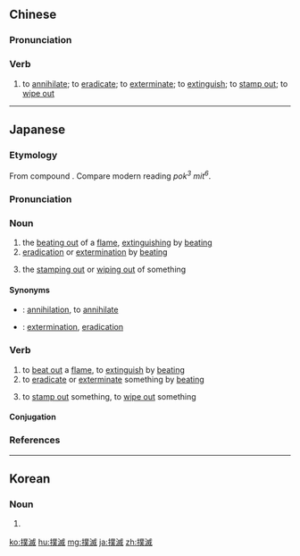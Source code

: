 {{also|扑灭}}
==Chinese==
{{zh-forms|s=扑灭}}

===Pronunciation===
{{zh-pron
|m=pūmiè
|c=pok3 mit6
|h=pfs=phû-me̍t
|mn=phok-bia̍t
|cat=v
}}

===Verb===
{{zh-verb}}

# to [[annihilate]]; to [[eradicate]]; to [[exterminate]]; to [[extinguish]]; to [[stamp out]]; to [[wipe out]]

{{zh-cat|Advanced}}

----

==Japanese==
{{ja-kanjitab|ぼく|めつ|yomi=on}}

===Etymology===
From {{etyl|ltc|ja|sort=ほくめつ'}} compound {{m|zh|撲滅|tr=phuwk mjiet|lit=beat, strike + destroy}}. Compare modern {{etyl|yue|-}} reading ''pok<sup>3</sup> mit<sup>6</sup>''.

===Pronunciation===
{{ja-pron|yomi=o|ぼくめつ|acc=0|acc_ref=DJR}}

===Noun===
{{ja-noun|ぼくめつ}}

# the [[beat out|beating out]] of a [[flame]], [[extinguishing]] by [[beating]]
# [[eradication]] or [[extermination]] by [[beating]]
# {{lb|ja|sort=ほくめつ'|figuratively}} the [[stamp out|stamping out]] or [[wipe out|wiping out]] of something

====Synonyms====
* {{ja-r|殲滅|せんめつ}}: [[annihilation]], to [[annihilate]] {{qualifier|emphasis on nothing being left}}
* {{ja-r|根絶|こんぜつ}}: [[extermination]], [[eradication]] {{qualifier|emphasis on removing something by the root}}

===Verb===
{{ja-verb-suru|tr=trans|ぼくめつ}}

# to [[beat out]] a [[flame]], to [[extinguish]] by [[beating]]
# to [[eradicate]] or [[exterminate]] something by [[beating]]
# {{lb|ja|sort=ほくめつ'|figuratively}} to [[stamp out]] something, to [[wipe out]] something

====Conjugation====
{{ja-suru|ぼくめつ}}

===References===
<references/>
----
==Korean==
{{ko-hanjatab}}

===Noun===
{{ko-noun|hj|hangeul=박멸}}

# {{hanja form of|박멸|[[eradication]]}}

[[ko:撲滅]]
[[hu:撲滅]]
[[mg:撲滅]]
[[ja:撲滅]]
[[zh:撲滅]]
